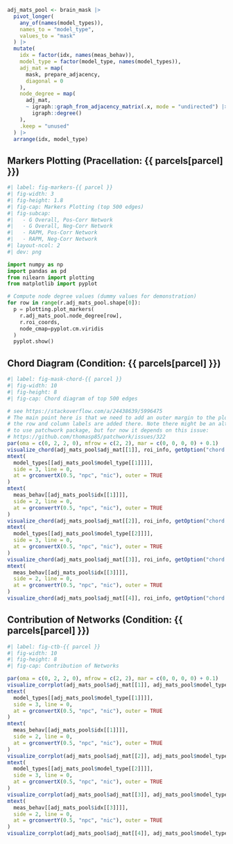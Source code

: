 ```r
adj_mats_pool <- brain_mask |>
  pivot_longer(
    any_of(names(model_types)),
    names_to = "model_type",
    values_to = "mask"
  ) |>
  mutate(
    idx = factor(idx, names(meas_behav)),
    model_type = factor(model_type, names(model_types)),
    adj_mat = map(
      mask, prepare_adjacency,
      diagonal = 0
    ),
    node_degree = map(
      adj_mat,
      ~ igraph::graph_from_adjacency_matrix(.x, mode = "undirected") |>
        igraph::degree()
    ),
    .keep = "unused"
  ) |>
  arrange(idx, model_type)
```

## Markers Plotting (Pracellation: {{ parcels[parcel] }}) {.smaller}

```python
#| label: fig-markers-{{ parcel }}
#| fig-width: 3
#| fig-height: 1.8
#| fig-cap: Markers Plotting (top 500 edges)
#| fig-subcap:
#|   - G Overall, Pos-Corr Network
#|   - G Overall, Neg-Corr Network
#|   - RAPM, Pos-Corr Network
#|   - RAPM, Neg-Corr Network
#| layout-ncol: 2
#| dev: png

import numpy as np
import pandas as pd
from nilearn import plotting
from matplotlib import pyplot

# Compute node degree values (dummy values for demonstration)
for row in range(r.adj_mats_pool.shape[0]):
  p = plotting.plot_markers(
    r.adj_mats_pool.node_degree[row], 
    r.roi_coords, 
    node_cmap=pyplot.cm.viridis
  )
  pyplot.show()
```

## Chord Diagram (Condition: {{ parcels[parcel] }}) {.smaller}

```r
#| label: fig-mask-chord-{{ parcel }}
#| fig-width: 10
#| fig-height: 8
#| fig-cap: Chord diagram of top 500 edges

# see https://stackoverflow.com/a/24438639/5996475
# The main point here is that we need to add an outer margin to the plot so that
# the row and column labels are added there. Note there might be an alternative way
# to use patchwork package, but for now it depends on this issue:
# https://github.com/thomasp85/patchwork/issues/322
par(oma = c(0, 2, 2, 0), mfrow = c(2, 2), mar = c(0, 0, 0, 0) + 0.1)
visualize_chord(adj_mats_pool$adj_mat[[1]], roi_info, getOption("chord.link.val"))
mtext(
  model_types[[adj_mats_pool$model_type[[1]]]],
  side = 3, line = 0,
  at = grconvertX(0.5, "npc", "nic"), outer = TRUE
)
mtext(
  meas_behav[[adj_mats_pool$idx[[1]]]],
  side = 2, line = 0,
  at = grconvertY(0.5, "npc", "nic"), outer = TRUE
)
visualize_chord(adj_mats_pool$adj_mat[[2]], roi_info, getOption("chord.link.val"))
mtext(
  model_types[[adj_mats_pool$model_type[[2]]]],
  side = 3, line = 0,
  at = grconvertX(0.5, "npc", "nic"), outer = TRUE
)
visualize_chord(adj_mats_pool$adj_mat[[3]], roi_info, getOption("chord.link.val"))
mtext(
  meas_behav[[adj_mats_pool$idx[[3]]]],
  side = 2, line = 0,
  at = grconvertY(0.5, "npc", "nic"), outer = TRUE
)
visualize_chord(adj_mats_pool$adj_mat[[4]], roi_info, getOption("chord.link.val"))
```

## Contribution of Networks  (Condition: {{ parcels[parcel] }})  {.smaller}

```r
#| label: fig-ctb-{{ parcel }}
#| fig-width: 10
#| fig-height: 8
#| fig-cap: Contribution of Networks

par(oma = c(0, 2, 2, 0), mfrow = c(2, 2), mar = c(0, 0, 0, 0) + 0.1)
visualize_corrplot(adj_mats_pool$adj_mat[[1]], adj_mats_pool$model_type[[1]], roi_info$label)
mtext(
  model_types[[adj_mats_pool$model_type[[1]]]],
  side = 3, line = 0,
  at = grconvertX(0.5, "npc", "nic"), outer = TRUE
)
mtext(
  meas_behav[[adj_mats_pool$idx[[1]]]],
  side = 2, line = 0,
  at = grconvertY(0.5, "npc", "nic"), outer = TRUE
)
visualize_corrplot(adj_mats_pool$adj_mat[[2]], adj_mats_pool$model_type[[2]], roi_info$label)
mtext(
  model_types[[adj_mats_pool$model_type[[2]]]],
  side = 3, line = 0,
  at = grconvertX(0.5, "npc", "nic"), outer = TRUE
)
visualize_corrplot(adj_mats_pool$adj_mat[[3]], adj_mats_pool$model_type[[3]], roi_info$label)
mtext(
  meas_behav[[adj_mats_pool$idx[[3]]]],
  side = 2, line = 0,
  at = grconvertY(0.5, "npc", "nic"), outer = TRUE
)
visualize_corrplot(adj_mats_pool$adj_mat[[4]], adj_mats_pool$model_type[[4]], roi_info$label)
```
